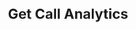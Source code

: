 ---
title: "Get Call Analytics"
sidebarTitle: "Call Analytics"
description: "Retrieve comprehensive analytics and metrics for your voice calls"
openapi: "GET /details"
icon: "chart-line"
---
